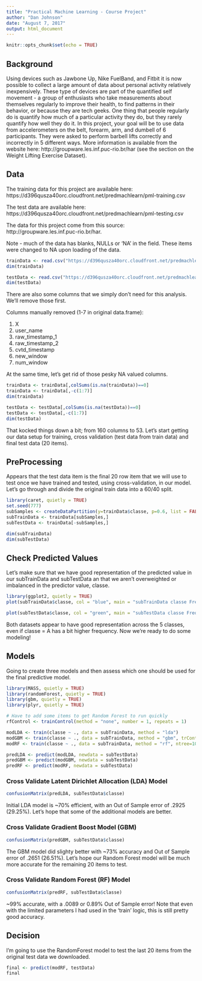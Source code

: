 ---
title: "Practical Machine Learning - Course Project"
author: "Dan Johnson"
date: "August 7, 2017"
output: html_document
---

```{r setup, include=FALSE}
knitr::opts_chunk$set(echo = TRUE)
```

## Background

Using devices such as Jawbone Up, Nike FuelBand, and Fitbit it is now possible to collect a large amount of data about personal activity relatively inexpensively. These type of devices are part of the quantified self movement - a group of enthusiasts who take measurements about themselves regularly to improve their health, to find patterns in their behavior, or because they are tech geeks. One thing that people regularly do is quantify how much of a particular activity they do, but they rarely quantify how well they do it. In this project, your goal will be to use data from accelerometers on the belt, forearm, arm, and dumbell of 6 participants. They were asked to perform barbell lifts correctly and incorrectly in 5 different ways. More information is available from the website here: http://groupware.les.inf.puc-rio.br/har (see the section on the Weight Lifting Exercise Dataset). 

## Data

The training data for this project are available here: 
https://d396qusza40orc.cloudfront.net/predmachlearn/pml-training.csv

The test data are available here:
https://d396qusza40orc.cloudfront.net/predmachlearn/pml-testing.csv

The data for this project come from this source: http://groupware.les.inf.puc-rio.br/har. 

Note - much of the data has blanks, NULLs or 'NA' in the field.  These items were changed to NA upon loading of the data.


```{r}
trainData <- read.csv("https://d396qusza40orc.cloudfront.net/predmachlearn/pml-training.csv", na.strings = c("", "NA", "#DIV/0!"))
dim(trainData)

testData <- read.csv("https://d396qusza40orc.cloudfront.net/predmachlearn/pml-testing.csv", na.strings = c("", "NA", "#DIV/0!"))
dim(testData)
```


There are also some columns that we simply don't need for this analysis.  We'll remove those first.

Columns manually removed (1-7 in original data.frame):

1. X
2. user_name
3. raw_timestamp_1
4. raw_timestamp_2
5. cvtd_timestamp
6. new_window
7. num_window

At the same time, let's get rid of those pesky NA valued columns.

```{r}
trainData <- trainData[,colSums(is.na(trainData))==0]
trainData <- trainData[,-c(1:7)]
dim(trainData)

testData <- testData[,colSums(is.na(testData))==0]
testData <- testData[,-c(1:7)]
dim(testData)
```

That kocked things down a bit; from 160 columns to 53.  Let's start getting our data setup for training, cross validation (test data from train data) and final test data (20 items).


## PreProcessing

Appears that the test data item is the final 20 row item that we will use to test once we have trained and tested, using cross-validation, in our model.  Let's go through and divide the original train data into a 60/40 split.

```{r}
library(caret, quietly = TRUE)
set.seed(777)
subSamples <- createDataPartition(y=trainData$classe, p=0.6, list = FALSE)
subTrainData <- trainData[subSamples,]
subTestData <- trainData[-subSamples,]

dim(subTrainData)
dim(subTestData)

```

## Check Predicted Values

Let's make sure that we have good representation of the predicted value in our subTrainData and subTestData an that we aren't overweighted or imbalanced in the predictor value, classe.

```{r}
library(ggplot2, quietly = TRUE)
plot(subTrainData$classe, col = "blue", main = "subTrainData classe Frequency", xlab = "Classe Levels", ylab = "Frequency")

plot(subTestData$classe, col = "green", main = "subTestData classe Frequency", xlab = "Classe Levels", ylab = "Frequency")

```

Both datasets appear to have good representation across the 5 classes, even if classe = A has a bit higher frequency.  Now we're ready to do some modeling!

## Models

Going to create three models and then assess which one should be used for the final predictive model.

```{r}
library(MASS, quietly = TRUE)
library(randomForest, quietly = TRUE)
library(gbm, quietly = TRUE)
library(plyr, quietly = TRUE)

# Have to add some items to get Random Forest to run quickly
rfControl <- trainControl(method = "none", number = 1, repeats = 1)

modLDA <- train(classe ~ ., data = subTrainData, method = "lda")
modGBM <- train(classe ~ ., data = subTrainData, method = "gbm", trControl = rfControl)
modRF <- train(classe ~ ., data = subTrainData, method = "rf", ntree=100, trControl = rfControl)

predLDA <- predict(modLDA, newdata = subTestData)
predGBM <- predict(modGBM, newdata = subTestData)
predRF <- predict(modRF, newdata = subTestData)
```

### Cross Validate Latent Dirichlet Allocation (LDA) Model

```{r}
confusionMatrix(predLDA, subTestData$classe)
```

Initial LDA model is ~70% efficient, with an Out of Sample error of .2925 (29.25%).  Let's hope that some of the additional models are better.

### Cross Validate Gradient Boost Model (GBM)

```{r}
confusionMatrix(predGBM, subTestData$classe)
```

The GBM model did slighty better with ~73% accuracy and Out of Sample error of .2651 (26.51%).  Let's hope our Random Forest model will be much more accurate for the remaining 20 items to test.

### Cross Validate Random Forest (RF) Model

```{r}
confusionMatrix(predRF, subTestData$classe)
```

~99% accurate, with a .0089 or 0.89% Out of Sample error!  Note that even with the limited parameters I had used in the 'train' logic, this is still pretty good accuracy.

## Decision

I'm going to use the RandomForest model to test the last 20 items from the original test data we downloaded.

```{r}
final <- predict(modRF, testData)
final
```